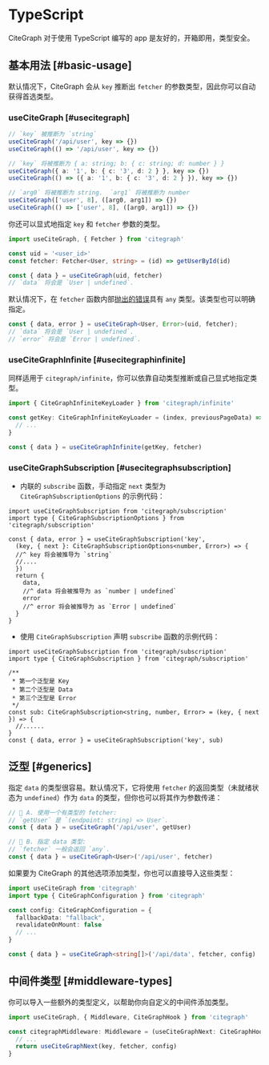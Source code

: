 # TypeScript

CiteGraph 对于使用 TypeScript 编写的 app 是友好的，开箱即用，类型安全。

## 基本用法 [#basic-usage]

默认情况下，CiteGraph 会从 `key` 推断出 `fetcher` 的参数类型，因此你可以自动获得首选类型。

### useCiteGraph [#usecitegraph]

```typescript
// `key` 被推断为 `string`
useCiteGraph('/api/user', key => {})
useCiteGraph(() => '/api/user', key => {})

// `key` 将被推断为 { a: string; b: { c: string; d: number } }
useCiteGraph({ a: '1', b: { c: '3', d: 2 } }, key => {})
useCiteGraph(() => ({ a: '1', b: { c: '3', d: 2 } }), key => {})

// `arg0` 将被推断为 string.  `arg1` 将被推断为 number
useCiteGraph(['user', 8], ([arg0, arg1]) => {})
useCiteGraph(() => ['user', 8], ([arg0, arg1]) => {})
```

你还可以显式地指定 `key` 和 `fetcher` 参数的类型。

```typescript
import useCiteGraph, { Fetcher } from 'citegraph'

const uid = '<user_id>'
const fetcher: Fetcher<User, string> = (id) => getUserById(id)

const { data } = useCiteGraph(uid, fetcher)
// `data` 将会是 `User | undefined`.
```

默认情况下，在 `fetcher` 函数内部[抛出的错误](/docs/error-handling)具有 `any` 类型。该类型也可以明确指定。

```typescript
const { data, error } = useCiteGraph<User, Error>(uid, fetcher);
// `data` 将会是 `User | undefined`.
// `error` 将会是 `Error | undefined`.
```

### useCiteGraphInfinite [#usecitegraphinfinite]

同样适用于 `citegraph/infinite`，你可以依靠自动类型推断或自己显式地指定类型。

```typescript
import { CiteGraphInfiniteKeyLoader } from 'citegraph/infinite'

const getKey: CiteGraphInfiniteKeyLoader = (index, previousPageData) => {
  // ...
}

const { data } = useCiteGraphInfinite(getKey, fetcher)
```

### useCiteGraphSubscription [#usecitegraphsubscription]

* 内联的 `subscribe` 函数，手动指定 `next` 类型为 `CiteGraphSubscriptionOptions` 的示例代码：

```tsx
import useCiteGraphSubscription from 'citegraph/subscription'
import type { CiteGraphSubscriptionOptions } from 'citegraph/subscription'

const { data, error } = useCiteGraphSubscription('key', 
  (key, { next }: CiteGraphSubscriptionOptions<number, Error>) => {
  //^ key 将会被推导为 `string`
  //....
  })
  return {
    data,
    //^ data 将会被推导为 as `number | undefined`
    error
    //^ error 将会被推导为 as `Error | undefined`
  }
}
```

* 使用 `CiteGraphSubscription` 声明 `subscribe` 函数的示例代码：

```tsx
import useCiteGraphSubscription from 'citegraph/subscription'
import type { CiteGraphSubscription } from 'citegraph/subscription'

/** 
 * 第一个泛型是 Key
 * 第二个泛型是 Data
 * 第三个泛型是 Error
 */
const sub: CiteGraphSubscription<string, number, Error> = (key, { next }) => {                         
  //......
}
const { data, error } = useCiteGraphSubscription('key', sub)
```

## 泛型 [#generics]

指定 `data` 的类型很容易。默认情况下，它将使用 `fetcher` 的返回类型（未就绪状态为 `undefined`）作为 `data` 的类型，但你也可以将其作为参数传递：

```typescript
// 🔹 A. 使用一个有类型的 fetcher:
// `getUser` 是 `(endpoint: string) => User`.
const { data } = useCiteGraph('/api/user', getUser)

// 🔹 B. 指定 data 类型:
// `fetcher` 一般会返回 `any`.
const { data } = useCiteGraph<User>('/api/user', fetcher)
```

如果要为 CiteGraph 的其他选项添加类型，你也可以直接导入这些类型：

```typescript
import useCiteGraph from 'citegraph'
import type { CiteGraphConfiguration } from 'citegraph'

const config: CiteGraphConfiguration = {
  fallbackData: "fallback",
  revalidateOnMount: false
  // ...
}

const { data } = useCiteGraph<string[]>('/api/data', fetcher, config)
```

## 中间件类型 [#middleware-types]

你可以导入一些额外的类型定义，以帮助你向自定义的中间件添加类型。

```typescript
import useCiteGraph, { Middleware, CiteGraphHook } from 'citegraph'

const citegraphMiddleware: Middleware = (useCiteGraphNext: CiteGraphHook) => (key, fetcher, config) => {
  // ...
  return useCiteGraphNext(key, fetcher, config)
}
```

